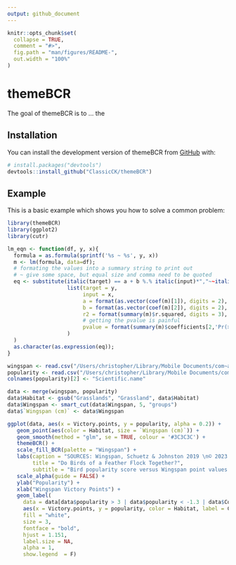 ```yaml
---
output: github_document
---
```


<!-- README.md is generated from README.Rmd. Please edit that file -->

```r
knitr::opts_chunk$set(
  collapse = TRUE,
  comment = "#>",
  fig.path = "man/figures/README-",
  out.width = "100%"
)
```

# themeBCR

<!-- badges: start -->
<!-- badges: end -->

The goal of themeBCR is to ... the

## Installation

You can install the development version of themeBCR from [GitHub](https://github.com/) with:

``` r
# install.packages("devtools")
devtools::install_github("ClassicCK/themeBCR")
```

## Example

This is a basic example which shows you how to solve a common problem:

```r
library(themeBCR)
library(ggplot2)
library(cutr)

lm_eqn <- function(df, y, x){
  formula = as.formula(sprintf('%s ~ %s', y, x))
  m <- lm(formula, data=df);
  # formating the values into a summary string to print out
  # ~ give some space, but equal size and comma need to be quoted
  eq <- substitute(italic(target) == a + b %.% italic(input)*","~~italic(r)^2~"="~r2*","~~p~"="~italic(pvalue), 
                   list(target = y,
                        input = x,
                        a = format(as.vector(coef(m)[1]), digits = 2), 
                        b = format(as.vector(coef(m)[2]), digits = 2), 
                        r2 = format(summary(m)$r.squared, digits = 3),
                        # getting the pvalue is painful
                        pvalue = format(summary(m)$coefficients[2,'Pr(>|t|)'], digits=1)
                   )
  )
  as.character(as.expression(eq));                 
}

wingspan <- read.csv("/Users/christopher/Library/Mobile Documents/com~apple~CloudDocs/wingspan/Birds-Table 1.csv")
popularity <- read.csv("/Users/christopher/Library/Mobile Documents/com~apple~CloudDocs/popularity/covariates and results-Table 1.csv")
colnames(popularity)[2] <- "Scientific.name"

data <- merge(wingspan, popularity)
data$Habitat <- gsub("Grasslands", "Grassland", data$Habitat)
data$Wingspan <- smart_cut(data$Wingspan, 5, "groups")
data$`Wingspan (cm)` <- data$Wingspan
```

```r
ggplot(data, aes(x = Victory.points, y = popularity, alpha = 0.2)) +
   geom_point(aes(color = Habitat, size = `Wingspan (cm)`)) +
   geom_smooth(method = "glm", se = TRUE, colour = '#3C3C3C') +
   themeBCR() +
   scale_fill_BCR(palette = "Wingspan") +
   labs(caption = "SOURCES: Wingspan, Schuetz & Johnston 2019 \n© 2023 Christopher L. Kilner, PhD",
        title = "Do Birds of a Feather Flock Together?",
        subtitle = "Bird popularity score versus Wingspan point values by species") +
   scale_alpha(guide = FALSE) +
   ylab("Popularity") +
   xlab("Wingspan Victory Points") +
   geom_label(
     data = data[data$popularity > 3 | data$popularity < -1.3 | data$Common.name == "Baltimore Oriole",],
     aes(x = Victory.points, y = popularity, color = Habitat, label = Common.name),
     fill = "white",
     size = 3,
     fontface = "bold",
     hjust = 1.151,
     label.size = NA, 
     alpha = 1,
     show.legend  = F)
```
